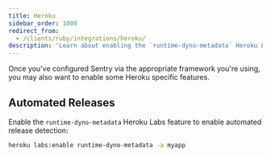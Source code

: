 ```yaml
---
title: Heroku
sidebar_order: 1000
redirect_from:
  - /clients/ruby/integrations/heroku/
description: 'Learn about enabling the `runtime-dyno-metadata` Heroku Labs feature to enable automated release detection.'
---
```


Once you've configured Sentry via the appropriate framework you're using, you may also want to enable some Heroku specific features.

## Automated Releases

Enable the `runtime-dyno-metadata` Heroku Labs feature to enable automated release detection:

```bash
heroku labs:enable runtime-dyno-metadata -a myapp
```
